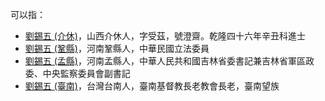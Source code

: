 '''{{PAGENAME}}'''可以指：
* [[劉錫五_(介休)|劉錫五 (介休)]]，山西介休人，字受茲，號澄齋。乾隆四十六年辛丑科進士
* [[劉錫五_(鞏縣)|劉錫五 (鞏縣)]]，河南鞏縣人，中華民國立法委員
* [[劉錫五_(孟縣)|劉錫五 (孟縣)]]，河南孟縣人，中華人民共和國吉林省委書記兼吉林省軍區政委、中央監察委員會副書記
* [[劉錫五_(臺南)|劉錫五 (臺南)]]，台灣台南人，臺南基督教長老教會長老，臺南望族
{{disamb|xi|cat=三字刘姓人名消歧义}}